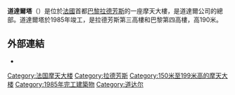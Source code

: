 {{Infobox building
|name               = 道達爾塔<br>Tour Total
|image              = 
|image_size         = 240px
|caption            = {{FRA}}[[巴黎|巴黎]]
|location           = [[拉德芳斯|拉德芳斯]]<br /><small>([[库尔布瓦|库尔布瓦]])</small>
|coordinates        = {{coord|48|53|34|N|2|14|35|E|region:FR|display=inline,title}}
|status             = 
|start_date         = 1982
|completion_date    = 1985
|architectural_style= [[现代主义建筑|现代主义建筑]]
|opening            = 
|building_type      = 办公楼
|antenna_spire      = {{convert|190|m|ft|abbr=on}}
|roof               = {{convert|187|m|ft|abbr=on}}
|top_floor          = 
|floor_count        = 48
|elevator_count     = 
|cost               = 
|floor_area         = {{convert|130,000|m2|sqft|abbr=on}}
|architect          = [[WZMH_Architects|WZMH Architects]], Roger Saubot
|structural_engineer= 
|main_contractor    = 
|developer          = 
|owner              = 
|management         = 
|references         = 
}}
'''道達爾塔'''（{{lang-fr|Tour Total}}）是位於[[法國|法國]]首都[[巴黎|巴黎]][[拉德芳斯|拉德芳斯]]的一座摩天大樓，是道達爾公司的總部。道達爾塔於1985年竣工，是拉德芳斯第三高樓和巴黎第四高樓，高190米。

==外部連結==
* {{structurae|id=s0002173|title=Tour Elf}}

[[Category:法国摩天大楼|Category:法国摩天大楼]]
[[Category:拉德芳斯|Category:拉德芳斯]]
[[Category:150米至199米高的摩天大楼|Category:150米至199米高的摩天大楼]]
[[Category:1985年完工建築物|Category:1985年完工建築物]]
[[Category:道达尔|Category:道达尔]]